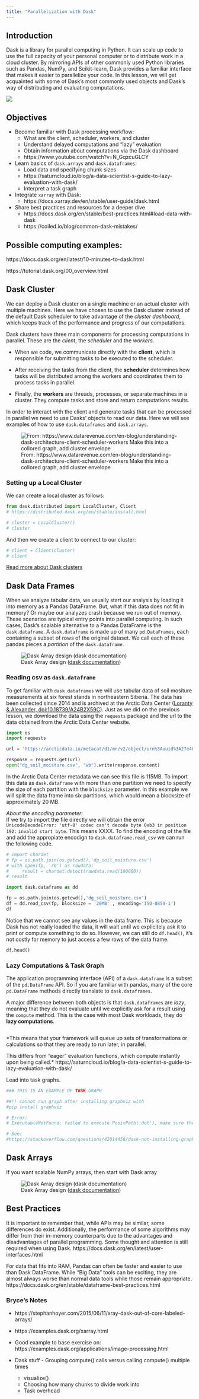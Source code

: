 ```yaml
---
title: "Parallelization with Dask"
---
```

## Introduction
Dask is a library for parallel computing in Python. 
It can scale up code to use the full capacity of your personal computer or to distribute work in a cloud cluster. 
By mirroring APIs of other commonly used Python libraries such as Pandas, NumPy, and Scikit-learn, Dask provides a familiar interface that makes it easier to parallelize your code. 
In this lesson, we will get acquainted with some of Dask's most commonly used objects and Dask's way of distributing and evaluating computations. 

![ ](../images/dask_logo.png)

## Objectives

- Become familiar with Dask processing workflow:
    - What are the client, scheduler, workers, and cluster
    - Understand delayed computations and "lazy" evaluation
    - Obtain information about computations via the Dask dashboard
    - https://www.youtube.com/watch?v=N_GqzcuGLCY
    
- Learn basics of `dask.arrays` and `dask.dataframes`:
    - Load data and specifying chunk sizes
    - https://saturncloud.io/blog/a-data-scientist-s-guide-to-lazy-evaluation-with-dask/
    - Interpret a task graph

- Integrate `xarray` with Dask:
    - https://docs.xarray.dev/en/stable/user-guide/dask.html
    
- Share best practices and resources for a deeper dive
    - https://docs.dask.org/en/stable/best-practices.html#load-data-with-dask
    - https://coiled.io/blog/common-dask-mistakes/

## Possible computing examples:
https://docs.dask.org/en/latest/10-minutes-to-dask.html 

https://tutorial.dask.org/00_overview.html


## Dask Cluster
We can deploy a Dask cluster on a single machine or an actual cluster with multiple machines. 
Here we have chosen to use the Dask cluster instead of the default Dask scheduler to take advantage of the *cluster dashboard*, which keeps track of the performance and progress of our computations. 

Dask clusters have three main components for processing computations in parallel. These are the *client*, the *scheduler* and the *workers*.

- When we code, we communicate directly with the **client**, which is responsible for submitting tasks to be executed to the scheduler.

- After receiving the tasks from the client, the **scheduler** determines how tasks will be distributed among the workers and coordinates them to process tasks in parallel.

- Finally, the **workers** are threads, processes, or separate machines in a cluster. They compute tasks and store and return computations results.

In order to interact with the client and generate tasks that can be processed in parallel we need to use Dasks' objects to read our data. Here we will see examples of how to use `dask.dataframes` and `dask.arrays`.

![From: https://www.datarevenue.com/en-blog/understanding-dask-architecture-client-scheduler-workers Make this into a collored graph, add cluster envelope ](../images/dask_cluster.png)


### Setting up a Local Cluster
We can create a local cluster as follows:

```python
from dask.distributed import LocalCluster, Client
# https://distributed.dask.org/en/stable/install.html
```

```python
# cluster = LocalCluster()
# cluster
```

And then we create a client to connect to our cluster:

```python
# client = Client(cluster)
# client
```

[Read more about Dask clusters](https://docs.dask.org/en/latest/deploying.html)

## Dask Data Frames
When we analyze tabular data, we usually start our analysis by loading it into memory as a Pandas DataFrame. 
But, what if this data does not fit in memory? 
Or maybe our analyzes crash because we run out of memory. 
These scenarios are typical entry points into parallel computing. 
In such cases, Dask’s scalable alternative to a Pandas DataFrame is the `dask.dataframe`. 
A `dask.dataframe` is made up of many `pd.DataFrames`, each containing a subset of rows of the original dataset.
We call each of these pandas pieces a *partition* of the `dask.dataframe`.



![ Dask Array design ([dask documentation](https://docs.dask.org/en/latest/dataframe.html))](../images/dask_dataframe.png)


### Reading csv as `dask.dataframe`
To get familiar with `dask.dataframes` we will use tabular data of soil mositure measurements at six forest stands in northeastern Siberia. 
The data has been collected since 2014 and is archived at the Arctic Data Center ([Loranty & Alexander, doi:10.18739/A24B2X59C](https://arcticdata.io/catalog/view/doi%3A10.18739%2FA24B2X59C)).
Just as we did on the previous lesson, we download the data using the `requests` package and the url to the data obtained from the Arctic Data Center website. 

```python
import os              
import requests 
```

```python
url = 'https://arcticdata.io/metacat/d1/mn/v2/object/urn%3Auuid%3A27e4043d-75eb-4c4f-9427-0d442526c154'

response = requests.get(url)
open("dg_soil_moisture.csv", "wb").write(response.content)

```

In the Arctic Data Center metadata we can see this file is 115MB. 
To import this data as `dask.dataframe` with more than one partition we need to specify the size of each partition with the `blocksize` parameter. 
In this example we will split the data frame into six partitions, which would mean a blocksize of approximately 20 MB.

:::{.callout-note collapse=True}
*About the encoding parameter:*  
If we try to import the file directly we will obtain the error `UnicodeDecodeError: 'utf-8' codec can't decode byte 0xb3 in position 192:` `invalid start byte`. 
This means XXXX.
To find the encoding of the file and add the appropiate encodign to `dask.dataframe.read_csv` we can run the following code.
```python
# import chardet
# fp = os.path.join(os.getcwd(),'dg_soil_moisture.csv')
# with open(fp, 'rb') as rawdata:
#     result = chardet.detect(rawdata.read(100000))
# result

```
:::

```python
import dask.dataframe as dd

fp = os.path.join(os.getcwd(),'dg_soil_moisture.csv')
df = dd.read_csv(fp, blocksize = '20MB' , encoding='ISO-8859-1')
df
```

Notice that we cannot see any values in the data frame. 
This is because Dask has not really loaded the data, it will wait until we explicitely ask it to print or compute something to do so. 
However, we can still do `df.head()`, it's not costly for memory to just access a few rows of the data frame. 

```python
df.head()
```

### Lazy Computations & Task Graph
The application programming interface (API) of a `dask.dataframe` is a subset of the `pd.DataFrame` API.
So if you are familiar with pandas, many of the core `pd.DataFrame` methods directly translate to `dask.dataframes`. 

A major difference between both objects is that `dask.dataframes` are *lazy*, meaning that they do not evaluate until we explicitly ask for a result using the `compute` method.
This is the case with most Dask workloads, they do **lazy computations**.

```python

```


*This means that your framework will queue up sets of transformations or calculations so that they are ready to run later, in parallel. 

This differs from “eager” evaluation functions, which compute instantly upon being called.*
https://saturncloud.io/blog/a-data-scientist-s-guide-to-lazy-evaluation-with-dask/

Lead into task graphs. 
```python
### THIS IS AN EXAMPLE OF TASK GRAPH

##!! cannot run graph after installing graphviz with
#pip install graphviz

# Error:
# ExecutableNotFound: failed to execute PosixPath('dot'), make sure the Graphviz executables are on your systems' PATH

# See:
#https://stackoverflow.com/questions/42014458/dask-not-installing-graphviz-dependency
```




## Dask Arrays
If you want scalable NumPy arrays, then start with Dask array


![ Dask Array design ([dask documentation](https://docs.dask.org/en/latest/array.html))](../images/dask_array.png)

## Best Practices

It is important to remember that, while APIs may be similar, some differences do exist. Additionally, the performance of some algorithms may differ from their in-memory counterparts due to the advantages and disadvantages of parallel programming. Some thought and attention is still required when using Dask.
https://docs.dask.org/en/latest/user-interfaces.html

:::{.callout-warning}
For data that fits into RAM, Pandas can often be faster and easier to use than Dask DataFrame. 
While “Big Data” tools can be exciting, they are almost always worse than normal data tools while those remain appropriate.
https://docs.dask.org/en/stable/dataframe-best-practices.html
:::


### Bryce's Notes
- https://stephanhoyer.com/2015/06/11/xray-dask-out-of-core-labeled-arrays/
- https://examples.dask.org/xarray.html
- Good example to base exercise on: https://examples.dask.org/applications/image-processing.html

- Dask stuff
        - Grouping compute() calls versus calling compute() multiple times
    - visualize()
    - Choosing how many chunks to divide work into
    - Task overhead